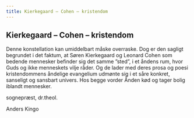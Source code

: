 ```yaml
---
title: Kierkegaard – Cohen – kristendom
---
```


## Kierkegaard – Cohen – kristendom

Denne konstellation kan umiddelbart måske overraske. Dog er den sagligt begrundet i det faktum, at Søren Kierkegaard og Leonard Cohen som bedende mennesker befinder sig det samme ”sted”, i et åndens rum, hvor Guds og ikke menneskets vilje råder. Og de lader med deres prosa og poesi kristendommens åndelige evangelium udmønte sig i et såre konkret, sanseligt og sansbart univers. Hos begge vorder Ånden kød og tager bolig iblandt mennesker.

sognepræst, dr.theol.

Anders Kingo
